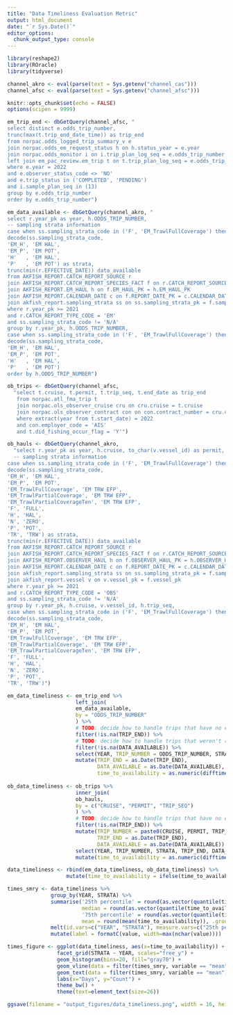 ```yaml
---
title: "Data Timeliness Evaluation Metric"
output: html_document
date: "`r Sys.Date()`"
editor_options: 
  chunk_output_type: console
---
```


```r
library(reshape2)
library(ROracle)
library(tidyverse)

channel_akro <- eval(parse(text = Sys.getenv("channel_cas")))
channel_afsc <- eval(parse(text = Sys.getenv("channel_afsc")))

knitr::opts_chunk$set(echo = FALSE)
options(scipen = 9999)
```

```r
em_trip_end <- dbGetQuery(channel_afsc, "
select distinct e.odds_trip_number,
trunc(max(t.trip_end_date_time)) as trip_end
from norpac.odds_logged_trip_summary_v e
join norpac.odds_em_request_status h on h.status_year = e.year 
join norpac.odds_monitor i on i.trip_plan_log_seq = e.odds_trip_number
left join em_pac_review.em_trip t on t.trip_plan_log_seq = e.odds_trip_number
where e.year = 2022
and e.observer_status_code <> 'NO'
and e.trip_status in ('COMPLETED', 'PENDING')
and i.sample_plan_seq in (13)
group by e.odds_trip_number
order by e.odds_trip_number")

em_data_available <- dbGetQuery(channel_akro, "
select r.year_pk as year, h.ODDS_TRIP_NUMBER, 
-- sampling strata information
case when ss.sampling_strata_code in ('F', 'EM_TrawlFullCoverage') then 'FULL' else 'PARTIAL' end as coverage_type,
decode(ss.sampling_strata_code,
'EM_H', 'EM HAL',
'EM_P', 'EM POT',
'H'   , 'EM HAL',
'P'   , 'EM POT') as strata,
trunc(min(r.EFFECTIVE_DATE)) data_available
from AKFISH_REPORT.CATCH_REPORT_SOURCE r
join AKFISH_REPORT.CATCH_REPORT_SPECIES_FACT f on r.CATCH_REPORT_SOURCE_PK = f.CATCH_REPORT_SOURCE_PK
join AKFISH_REPORT.EM_HAUL h on f.EM_HAUL_PK = h.EM_HAUL_PK
join AKFISH_REPORT.CALENDAR_DATE c on f.REPORT_DATE_PK = c.CALENDAR_DATE_PK
join akfish_report.sampling_strata ss on ss.sampling_strata_pk = f.sampling_strata_pk
where r.year_pk >= 2021 
and r.CATCH_REPORT_TYPE_CODE = 'EM'
and ss.sampling_strata_code != 'N/A'
group by r.year_pk, h.ODDS_TRIP_NUMBER,
case when ss.sampling_strata_code in ('F', 'EM_TrawlFullCoverage') then 'FULL' else 'PARTIAL' end,
decode(ss.sampling_strata_code,
'EM_H', 'EM HAL',
'EM_P', 'EM POT',
'H'   , 'EM HAL',
'P'   , 'EM POT')
order by h.ODDS_TRIP_NUMBER")

ob_trips <- dbGetQuery(channel_afsc, 
  "select t.cruise, t.permit, t.trip_seq, t.end_date as trip_end
   from norpac.atl_fma_trip t
   join norpac.ols_observer_cruise cru on cru.cruise = t.cruise
   join norpac.ols_observer_contract con on con.contract_number = cru.contract_number
   where extract(year from t.start_date) = 2022
   and con.employer_code = 'AIS'
   and t.did_fishing_occur_flag = 'Y'")

ob_hauls <- dbGetQuery(channel_akro, 
  "select r.year_pk as year, h.cruise, to_char(v.vessel_id) as permit, h.trip_seq,
  -- sampling strata information
case when ss.sampling_strata_code in ('F', 'EM_TrawlFullCoverage') then 'FULL' else 'PARTIAL' end as coverage_type,
decode(ss.sampling_strata_code,
'EM_H', 'EM HAL',
'EM_P', 'EM POT',
'EM_TrawlFullCoverage', 'EM TRW EFP',
'EM_TrawlPartialCoverage', 'EM TRW EFP',
'EM_TrawlPartialCoverageTen', 'EM TRW EFP',
'F', 'FULL',
'H', 'HAL',
'N', 'ZERO',
'P', 'POT',
'TR', 'TRW') as strata,
trunc(min(r.EFFECTIVE_DATE)) data_available
from AKFISH_REPORT.CATCH_REPORT_SOURCE r
join AKFISH_REPORT.CATCH_REPORT_SPECIES_FACT f on r.CATCH_REPORT_SOURCE_PK = f.CATCH_REPORT_SOURCE_PK
join AKFISH_REPORT.OBSERVER_HAUL h on f.OBSERVER_HAUL_PK = h.OBSERVER_HAUL_PK
join AKFISH_REPORT.CALENDAR_DATE c on f.REPORT_DATE_PK = c.CALENDAR_DATE_PK
join akfish_report.sampling_strata ss on ss.sampling_strata_pk = f.sampling_strata_pk
join akfish_report.vessel v on v.vessel_pk = f.vessel_pk
where r.year_pk >= 2021 
and r.CATCH_REPORT_TYPE_CODE = 'OBS'
and ss.sampling_strata_code != 'N/A'
group by r.year_pk, h.cruise, v.vessel_id, h.trip_seq,
case when ss.sampling_strata_code in ('F', 'EM_TrawlFullCoverage') then 'FULL' else 'PARTIAL' end,
decode(ss.sampling_strata_code,
'EM_H', 'EM HAL',
'EM_P', 'EM POT',
'EM_TrawlFullCoverage', 'EM TRW EFP',
'EM_TrawlPartialCoverage', 'EM TRW EFP',
'EM_TrawlPartialCoverageTen', 'EM TRW EFP',
'F', 'FULL',
'H', 'HAL',
'N', 'ZERO',
'P', 'POT',
'TR', 'TRW')")
```

```r
em_data_timeliness <- em_trip_end %>% 
                      left_join(
                      em_data_available, 
                      by = "ODDS_TRIP_NUMBER"
                      ) %>% 
                      # TODO: decide how to handle trips that have no end date
                      filter(!is.na(TRIP_END)) %>% 
                      # TODO: decide how to handle trips that weren't reviewed
                      filter(!is.na(DATA_AVAILABLE)) %>%
                      select(YEAR, TRIP_NUMBER = ODDS_TRIP_NUMBER, STRATA, TRIP_END, DATA_AVAILABLE) %>% 
                      mutate(TRIP_END = as.Date(TRIP_END),
                             DATA_AVAILABLE = as.Date(DATA_AVAILABLE),
                             time_to_availability = as.numeric(difftime(DATA_AVAILABLE, TRIP_END, units = "days")))
                      
ob_data_timeliness <- ob_trips %>% 
                      inner_join(
                      ob_hauls,
                      by = c("CRUISE", "PERMIT", "TRIP_SEQ")
                      ) %>% 
                      # TODO: decide how to handle trips that have no end date
                      filter(!is.na(TRIP_END)) %>% 
                      mutate(TRIP_NUMBER = paste0(CRUISE, PERMIT, TRIP_SEQ), 
                             TRIP_END = as.Date(TRIP_END),
                             DATA_AVAILABLE = as.Date(DATA_AVAILABLE)) %>% 
                      select(YEAR, TRIP_NUMBER, STRATA, TRIP_END, DATA_AVAILABLE) %>%  
                      mutate(time_to_availability = as.numeric(difftime(DATA_AVAILABLE, TRIP_END, units = "days")))

data_timeliness <- rbind(em_data_timeliness, ob_data_timeliness) %>% 
                   mutate(time_to_availability = ifelse(time_to_availability < 0, 0, time_to_availability))
```

```r
times_smry <- data_timeliness %>%
              group_by(YEAR, STRATA) %>%
              summarise('25th percentile' = round(as.vector(quantile(time_to_availability, 0.25))),
                        median = round(as.vector(quantile(time_to_availability, 0.50))),
                        '75th percentile' = round(as.vector(quantile(time_to_availability, 0.75))),
                        mean = round(mean(time_to_availability)), .groups = "drop") %>%
              melt(id.vars=c("YEAR", "STRATA"), measure.vars=c("25th percentile", "median", "75th percentile", "mean")) %>%
              mutate(label = formatC(value, width=max(nchar(value))))

times_figure <- ggplot(data_timeliness, aes(x=time_to_availability)) +
                facet_grid(STRATA ~ YEAR, scales="free_y") +
                geom_histogram(bins=20, fill="gray70") +
                geom_vline(data = filter(times_smry, variable == "mean"), aes(xintercept=value), linetype=2) +
                geom_text(data = filter(times_smry, variable == "mean"), aes(x=value, y=Inf, label=paste(variable, label, sep = ": ")), angle=90, hjust=1.1, vjust=-.25) +
                labs(x="Days", y="Count") +
                theme_bw() +
                theme(text=element_text(size=26))

ggsave(filename = "output_figures/data_timeliness.png", width = 16, height = 9, units = 'in')
```

